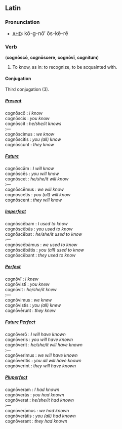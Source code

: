 ==Latin==
===Pronunciation===
* [[AHD]]: <big> k&#335;-g-n&#335;&prime; &#335;s-k&#277;-r&#277; </big>

===Verb===
('''cogn&#333;sc&#333;''', '''cogn&#333;scere''', '''cogn&#333;v&#299;''',  '''cognitum''')
# To know, as in: to recognize, to be acquainted with.

====Conjugation====
Third conjugation (3).

=====<u>''Present''</u>=====
cogn&#333;sc&#333; : ''I know'' <br>
cogn&#333;scis : ''you know'' <br>
cogn&#333;scit : ''he/she/it knows'' <br>
:&mdash; <br>
cogn&#333;scimus : ''we know'' <br>
cogn&#333;scitis : ''you (all) know'' <br>
cogn&#333;scunt : ''they know'' <br>

=====<u>''Future''</u>=====
cogn&#333;sc&#257;m : ''I will know'' <br>
cogn&#333;sc&#275;s : ''you will know'' <br>
cogn&#333;scet : ''he/she/it will know'' <br>
:&mdash; <br>
cogn&#333;sc&#275;mus : ''we will know'' <br>
cogn&#333;sc&#275;tis : ''you (all) will know'' <br>
cogn&#333;scent : ''they will know'' <br>

=====<u>''Imperfect''</u>=====
cogn&#333;sc&#275;bam : ''I used to know'' <br>
cogn&#333;sc&#275;b&#257;s : ''you used to know'' <br>
cogn&#333;sc&#275;bat : ''he/she/it used to know'' <br>
:&mdash; <br>
cogn&#333;sc&#275;b&#257;mus : ''we used to know'' <br>
cogn&#333;sc&#275;b&#257;tis : ''you (all) used to know'' <br>
cogn&#333;sc&#275;bant : ''they used to know'' <br>

=====<u>''Perfect''</u>=====
cogn&#333;v&#299; : ''I knew''<br>
cogn&#333;vist&#299; : ''you knew''<br>
cogn&#333;vit : ''he/she/it knew''<br>
:&mdash; <br>
cogn&#333;vimus : ''we knew''<br>
cogn&#333;vistis : ''you (all) knew''<br>
cogn&#333;v&#275;runt : ''they knew''<br>

=====<u>''Future Perfect''</u>=====
cogn&#333;ver&#333; : ''I will have known''<br>
cogn&#333;veris : ''you will have known''<br>
cogn&#333;verit : ''he/she/it will have known'' <br>
:&mdash; <br>
cogn&#333;verimus : ''we will have known'' <br>
cogn&#333;veritis : ''you all will have known'' <br>
cogn&#333;verint : ''they will have known'' <br>

=====<u>''Pluperfect''</u>=====
cogn&#333;veram : ''I had known'' <br>
cogn&#333;ver&#257;s : ''you had known'' <br>
cogn&#333;verat : ''he/she/it had known'' <br>
:&mdash; <br>
cogn&#333;ver&#257;mus : ''we had known'' <br>
cogn&#333;ver&#257;tis : ''you (all) had known'' <br>
cogn&#333;verant : ''they had known'' <br>